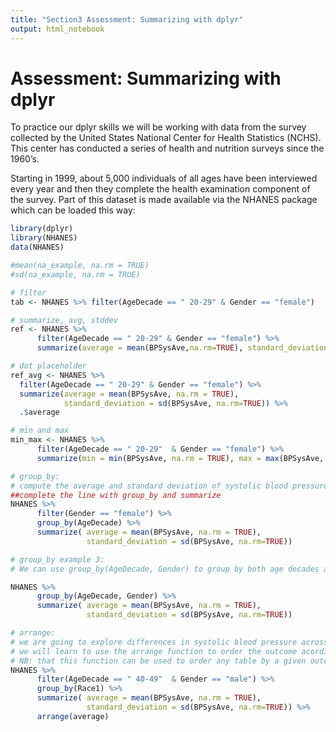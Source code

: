 ```yaml
---
title: "Section3 Assessment: Summarizing with dplyr"
output: html_notebook
---
```


# Assessment: Summarizing with dplyr

To practice our dplyr skills we will be working with data from the survey collected by the United States National Center for Health Statistics (NCHS). This center has conducted a series of health and nutrition surveys since the 1960’s.

Starting in 1999, about 5,000 individuals of all ages have been interviewed every year and then they complete the health examination component of the survey. Part of this dataset is made available via the NHANES package which can be loaded this way:

```r
library(dplyr)
library(NHANES)
data(NHANES)
```

```r
#mean(na_example, na.rm = TRUE)
#sd(na_example, na.rm = TRUE)
```

```r
# filter
tab <- NHANES %>% filter(AgeDecade == " 20-29" & Gender == "female")

# summarize, avg, stddev
ref <- NHANES %>%
      filter(AgeDecade == " 20-29" & Gender == "female") %>% 
      summarize(average = mean(BPSysAve,na.rm=TRUE), standard_deviation = sd(BPSysAve,na.rm=TRUE))

# dot placeholder
ref_avg <- NHANES %>%
  filter(AgeDecade == " 20-29" & Gender == "female") %>%
  summarize(average = mean(BPSysAve, na.rm = TRUE), 
            standard_deviation = sd(BPSysAve, na.rm=TRUE)) %>%
  .$average

# min and max
min_max <- NHANES %>%
      filter(AgeDecade == " 20-29"  & Gender == "female") %>%
      summarize(min = min(BPSysAve, na.rm = TRUE), max = max(BPSysAve, na.rm = TRUE))

# group_by:
# compute the average and standard deviation of systolic blood pressure for females for each age group separately (age groups are contained in AgeDecade)
##complete the line with group_by and summarize
NHANES %>%
      filter(Gender == "female") %>%
      group_by(AgeDecade) %>%
      summarize( average = mean(BPSysAve, na.rm = TRUE), 
                 standard_deviation = sd(BPSysAve, na.rm=TRUE))

# group_by example 3:
# We can use group_by(AgeDecade, Gender) to group by both age decades and gender

NHANES %>%
      group_by(AgeDecade, Gender) %>%
      summarize( average = mean(BPSysAve, na.rm = TRUE), 
                 standard_deviation = sd(BPSysAve, na.rm=TRUE))

# arrange:
# we are going to explore differences in systolic blood pressure across races, as reported in the Race1 variable.
# we will learn to use the arrange function to order the outcome acording to one variable.
# NB: that this function can be used to order any table by a given outcome. Here is an example that arranges by systolic blood pressure.
NHANES %>%
      filter(AgeDecade == " 40-49"  & Gender == "male") %>%
      group_by(Race1) %>%
      summarize( average = mean(BPSysAve, na.rm = TRUE), 
                 standard_deviation = sd(BPSysAve, na.rm=TRUE)) %>%
      arrange(average)

```